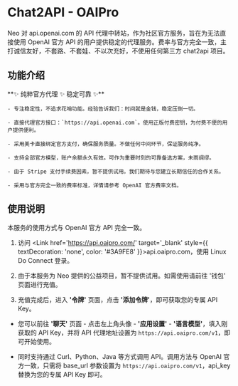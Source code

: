 <br></br>


# Chat2API - OAIPro

Neo 对 api.openai.com 的 API 代理中转站，作为社区官方服务，旨在为无法直接使用 OpenAI 官方 API 的用户提供稳定的代理服务。费率与官方完全一致，主打诚信友好，不套路、不套娃、不以次充好，不使用任何第三方 chat2api 项目。

## 功能介绍

<Callout emoji=''>
    **✨ 纯粹官方代理 ✨ 稳定可靠 ✨**

    - 专注稳定性，不追求花哨功能。经验告诉我们：时间就是金钱，稳定压倒一切。

    - 直接代理官方接口：`https://api.openai.com`。使用正版付费密钥，为付费不便的用户提供便利。

    - 采用美卡直接绑定官方支付，确保服务质量。不做任何中间环节，保证服务纯净。

    - 支持全部官方模型，账户余额永久有效。可作为重要时刻的可靠备选方案，未雨绸缪。

    - 由于 Stripe 支付手续费因素，暂不提供试用。我们期待与您建立长期信任的合作关系。

    - 采用与官方完全一致的费率标准，详情请参考 OpenAI 官方费率文档。

</Callout>

## 使用说明

<Callout type='info'>
    本服务的使用方式与 OpenAI 官方 API 完全一致。
</Callout>

1. 访问 <Link href='https://api.oaipro.com/' target='_blank' style={{ textDecoration: 'none', color: '#3A9FE8' }}>api.oaipro.com</Link>，使用 Linux Do Connect 登录。

2. 由于本服务为 Neo 提供的公益项目，暂不提供试用。如需使用请前往 '钱包' 页面进行充值。

3. 充值完成后，进入 **'令牌'** 页面，点击 **'添加令牌'**，即可获取您的专属 API Key。

- 您可以前往 **'聊天'** 页面 - 点击左上角头像 - **'应用设置'** - **'语言模型'**，填入刚获取的 API Key，并将 API 代理地址设置为 `https://api.oaipro.com/v1`，即可开始使用。

- 同时支持通过 Curl、Python、Java 等方式调用 API。调用方法与 OpenAI 官方一致，只需将 base_url 参数设置为 `https://api.oaipro.com/v1`，api_key 替换为您的专属 API Key 即可。
